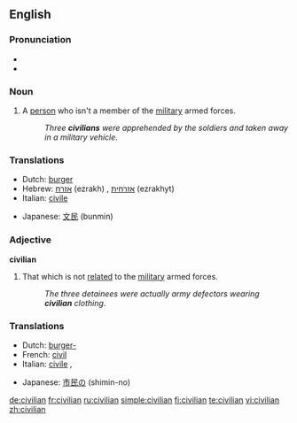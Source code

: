 ==English==

===Pronunciation===
* {{IPA|/sɪˈvɪliən/}}
*{{audio|en-us-civilian.ogg|Audio (US)}}

===Noun===
{{en-noun}}

# A [[person]] who isn't a member of the [[military]] armed forces.
#:''Three '''civilians''' were apprehended by the soldiers and taken away in a military vehicle''.

===Translations===
{{rfc-level|Translations at L3+ (AutoFormat would have corrected level of Translations)}}
{{trans-top|a person who is not an active or previous member, contributor, or physical supporter of a military armed force}}
*Dutch: [[burger]] {{m}}
*Hebrew: [[אזרח]] (ezrakh) {{m}}, [[אזרחית]] (ezrakhyt) {{f}}
*Italian: [[civile]] {{m}}
{{trans-mid}}
*Japanese: [[文民]] (bunmin)
{{trans-bottom}}

===Adjective===
'''civilian'''

# That which is not [[relate]]d to the [[military]] armed forces.
#:''The three detainees were actually army defectors wearing '''civilian''' clothing''.

===Translations===
{{trans-top|not related to the military armed forces}}
*Dutch: [[burger-]]
*French: [[civil]]
*Italian: [[civile]] {{f}}, {{m}}
{{trans-mid}}
*Japanese: [[市民の]] (shimin-no)
{{trans-bottom}}

[[de:civilian]]
[[fr:civilian]]
[[ru:civilian]]
[[simple:civilian]]
[[fi:civilian]]
[[te:civilian]]
[[vi:civilian]]
[[zh:civilian]]